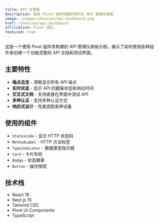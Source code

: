 ```yaml
---
title: API 仪表板
description: 使用 Pivot 组件构建的现代化 API 管理仪表板
image: /images/showcase/api-dashboard.png
href: /showcase/api-dashboard
affiliation: Pivot 团队
featured: true
---
```


这是一个使用 Pivot 组件库构建的 API 管理仪表板示例。展示了如何使用各种组件来创建一个功能完整的 API 文档和测试界面。

## 主要特性

- **端点总览** - 清晰显示所有 API 端点
- **实时状态** - 显示 API 的健康状态和响应时间
- **交互式文档** - 支持直接在界面中测试 API
- **多种认证** - 支持多种认证方式
- **响应式设计** - 完美适配各种设备

## 使用的组件

- `StatusCode` - 显示 HTTP 状态码
- `MethodLabel` - HTTP 方法标签
- `TypeIndicator` - 数据类型指示器
- `Card` - 卡片布局
- `Badge` - 状态徽章
- `Button` - 操作按钮

## 技术栈

- React 18
- Next.js 15
- Tailwind CSS
- Pivot UI Components
- TypeScript
